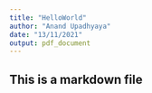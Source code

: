 ```yaml
---
title: "HelloWorld"
author: "Anand Upadhyaya"
date: "13/11/2021"
output: pdf_document
---
```


## This is a markdown file
